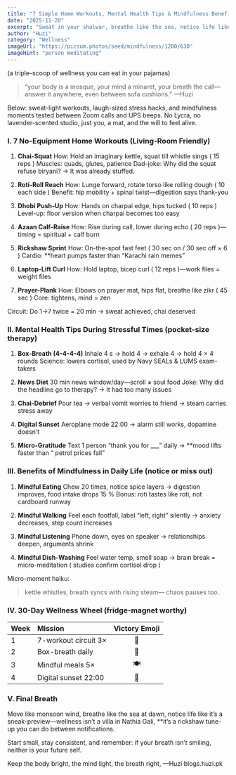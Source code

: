 ```yaml
---
title: "7 Simple Home Workouts, Mental Health Tips & Mindfulness Benefits"
date: "2025-11-20"
excerpt: "Sweat in your shalwar, breathe like the sea, notice life like it’s a sneak-preview—movement, mood & mindfulness for the Pakistani soul without leaving the living-room."
author: "Huzi"
category: "Wellness"
imageUrl: "https://picsum.photos/seed/mindfulness/1200/630"
imageHint: "person meditating"
---
```


(a triple-scoop of wellness you can eat in your pajamas)

> “your body is a mosque, your mind a minaret, your breath the call—
> answer it anywhere, even between sofa cushions.”
> —Huzi

Below: sweat-light workouts, laugh-sized stress hacks, and mindfulness moments tested between Zoom calls and UPS beeps.
No Lycra, no lavender-scented studio, just you, a mat, and the will to feel alive.

### I. 7 No-Equipment Home Workouts (Living-Room Friendly)

1.  **Chai-Squat**
    How: Hold an imaginary kettle, squat till whistle sings ( 15 reps )
    Muscles: quads, glutes, patience
    Dad-joke: Why did the squat refuse biryani? → It was already stuffed.

2.  **Roti-Roll Reach**
    How: Lunge forward, rotate torso like rolling dough ( 10 each side )
    Benefit: hip mobility + spinal twist—digestion says thank-you

3.  **Dhobi Push-Up**
    How: Hands on charpai edge, hips tucked ( 10 reps )
    Level-up: floor version when charpai becomes too easy

4.  **Azaan Calf-Raise**
    How: Rise during call, lower during echo ( 20 reps )—timing = spiritual + calf burn

5.  **Rickshaw Sprint**
    How: On-the-spot fast feet ( 30 sec on / 30 sec off × 6 )
    Cardio: **heart pumps faster than “Karachi rain memes”

6.  **Laptop-Lift Curl**
    How: Hold laptop, bicep curl ( 12 reps )—work files = weight files

7.  **Prayer-Plank**
    How: Elbows on prayer mat, hips flat, breathe like zikr ( 45 sec )
    Core: tightens, mind = zen

Circuit: Do 1→7 twice = 20 min → sweat achieved, chai deserved

### II. Mental Health Tips During Stressful Times (pocket-size therapy)

1.  **Box-Breath (4-4-4-4)**
    Inhale 4 s → hold 4 → exhale 4 → hold 4 × 4 rounds
    Science: lowers cortisol, used by Navy SEALs & LUMS exam-takers

2.  **News Diet**
    30 min news window/day—scroll ≠ soul food
    Joke: Why did the headline go to therapy? → It had too many issues

3.  **Chai-Debrief**
    Pour tea → verbal vomit worries to friend → steam carries stress away

4.  **Digital Sunset**
    Aeroplane mode 22:00 → alarm still works, dopamine doesn’t

5.  **Micro-Gratitude**
    Text 1 person “thank you for ___” daily → **mood lifts faster than “ petrol prices fall”

### III. Benefits of Mindfulness in Daily Life (notice or miss out)

1.  **Mindful Eating**
    Chew 20 times, notice spice layers → digestion improves, food intake drops 15 %
    Bonus: roti tastes like roti, not cardboard runway

2.  **Mindful Walking**
    Feel each footfall, label “left, right” silently → anxiety decreases, step count increases

3.  **Mindful Listening**
    Phone down, eyes on speaker → relationships deepen, arguments shrink

4.  **Mindful Dish-Washing**
    Feel water temp, smell soap → brain break = micro-meditation ( studies confirm cortisol drop )

Micro-moment haiku:

> kettle whistles,
> breath syncs with rising steam—
> chaos pauses too.

### IV. 30-Day Wellness Wheel (fridge-magnet worthy)

| Week | Mission                 | Victory Emoji |
| :--- | :---------------------- | :-----------: |
| 1    | 7-workout circuit 3×    |       💪       |
| 2    | Box-breath daily        |       🧘       |
| 3    | Mindful meals 5×        |       🍽️       |
| 4    | Digital sunset 22:00    |       🌙       |

### V. Final Breath

Move like monsoon wind, breathe like the sea at dawn, notice life like it’s a sneak-preview—wellness isn’t a villa in Nathia Gali, **it’s a rickshaw tune-up you can do between notifications.

Start small, stay consistent, and remember:
if your breath isn’t smiling, neither is your future self.

Keep the body bright, the mind light, the breath right,
—Huzi
blogs.huzi.pk
